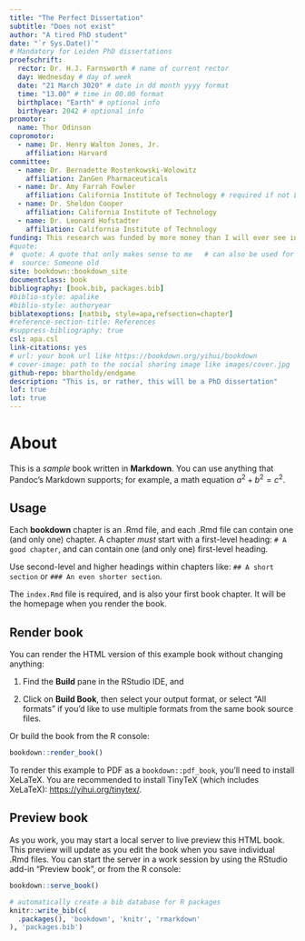 ```yaml
--- 
title: "The Perfect Dissertation"
subtitle: "Does not exist"
author: "A tired PhD student"
date: "`r Sys.Date()`"
# Mandatory for Leiden PhD dissertations
proefschrift: 
  rector: Dr. H.J. Farnsworth # name of current rector
  day: Wednesday # day of week
  date: "21 March 3020" # date in dd month yyyy format
  time: "13.00" # time in 00.00 format
  birthplace: "Earth" # optional info
  birthyear: 2042 # optional info
promotor: 
  name: Thor Odinson
copromotor: 
  - name: Dr. Henry Walton Jones, Jr.
    affiliation: Harvard
committee: 
  - name: Dr. Bernadette Rostenkowski-Wolowitz
    affiliation: ZanGen Pharmaceuticals
  - name: Dr. Amy Farrah Fowler
    affiliation: California Institute of Technology # required if not Leiden
  - name: Dr. Sheldon Cooper
    affiliation: California Institute of Technology
  - name: Dr. Leonard Hofstadter
    affiliation: California Institute of Technology
funding: This research was funded by more money than I will ever see in my lifetime.
#quote:
#  quote: A quote that only makes sense to me   # can also be used for a dedication
#  source: Someone old
site: bookdown::bookdown_site
documentclass: book
bibliography: [book.bib, packages.bib]
#biblio-style: apalike
#biblio-style: authoryear
biblatexoptions: [natbib, style=apa,refsection=chapter]
#reference-section-title: References
#suppress-bibliography: true
csl: apa.csl
link-citations: yes
# url: your book url like https://bookdown.org/yihui/bookdown
# cover-image: path to the social sharing image like images/cover.jpg
github-repo: bbartholdy/endgame
description: "This is, or rather, this will be a PhD dissertation"
lof: true
lot: true
---
```


# About

This is a _sample_ book written in **Markdown**. You can use anything that Pandoc's Markdown supports; for example, a math equation $a^2 + b^2 = c^2$.

## Usage 

Each **bookdown** chapter is an .Rmd file, and each .Rmd file can contain one (and only one) chapter. A chapter *must* start with a first-level heading: `# A good chapter`, and can contain one (and only one) first-level heading.

Use second-level and higher headings within chapters like: `## A short section` or `### An even shorter section`.

The `index.Rmd` file is required, and is also your first book chapter. It will be the homepage when you render the book.

## Render book

You can render the HTML version of this example book without changing anything:

1. Find the **Build** pane in the RStudio IDE, and

1. Click on **Build Book**, then select your output format, or select "All formats" if you'd like to use multiple formats from the same book source files.

Or build the book from the R console:

```r
bookdown::render_book()
```

To render this example to PDF as a `bookdown::pdf_book`, you'll need to install XeLaTeX. You are recommended to install TinyTeX (which includes XeLaTeX): <https://yihui.org/tinytex/>.

## Preview book

As you work, you may start a local server to live preview this HTML book. This preview will update as you edit the book when you save individual .Rmd files. You can start the server in a work session by using the RStudio add-in "Preview book", or from the R console:

```r
bookdown::serve_book()
```


```r
# automatically create a bib database for R packages
knitr::write_bib(c(
  .packages(), 'bookdown', 'knitr', 'rmarkdown'
), 'packages.bib')
```
